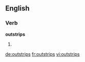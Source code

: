 ==English==

===Verb===
'''outstrips'''

# {{third-person singular of|outstrip}}

[[de:outstrips]]
[[fr:outstrips]]
[[vi:outstrips]]